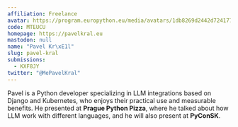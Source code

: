 ```yaml
---
affiliation: Freelance
avatar: https://program.europython.eu/media/avatars/1db8269d2442d7241778e8103c67d020_mxoopCD.jpg
code: MTEUCU
homepage: https://pavelkral.eu
mastodon: null
name: "Pavel Kr\xE1l"
slug: pavel-kral
submissions:
  - KXF8JY
twitter: "@MePavelKral"
---
```


Pavel is a Python developer specializing in LLM integrations based on Django and
Kubernetes, who enjoys their practical use and measurable benefits. He presented
at **Prague Python Pizza**, where he talked about how LLM work with different
languages, and he will also present at **PyConSK**.
